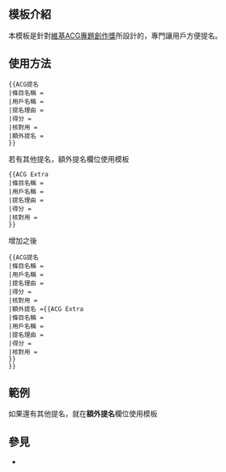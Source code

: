 <IncludeOnly><!-- 在這裡加入模板的保護標識 --></IncludeOnly>
<!-- 在本行下編輯模板說明 -->
== 模板介紹 ==
本模板是針對[[維基百科:ACG專題/維基ACG專題創作獎|維基ACG專題創作獎]]所設計的，專門讓用戶方便提名。

== 使用方法 ==
<pre>
{{ACG提名
|條目名稱 =
|用戶名稱 =
|提名理由 =
|得分 =
|核對用 =
|額外提名 =
}}
</pre>
若有其他提名，額外提名欄位使用{{tl|ACG Extra}}模板
<pre>
{{ACG Extra
|條目名稱 =
|用戶名稱 =
|提名理由 =
|得分 =
|核對用 =
}}
</pre>
增加之後
<pre>
{{ACG提名
|條目名稱 =
|用戶名稱 =
|提名理由 =
|得分 =
|核對用 =
|額外提名 ={{ACG Extra
|條目名稱 =
|用戶名稱 =
|提名理由 =
|得分 =
|核對用 =
}}
}}
</pre>

== 範例 ==
{{ACG提名
|條目名稱 = 電影夢工廠
|用戶名稱 = onlymyself65536
|提名理由 = 新條目7,543位元組
|得分 = 3
|核對用 = {{done}}，列出優秀參考資料，加'''4'''分。--[[User:Cp111|Cp111]] ([[User talk:Cp111|留言]]) 2011年7月19日 (二) 19:47 (UTC)
|額外提名 =
}}
如果還有其他提名，就在'''額外提名'''欄位使用{{tl|ACG Extra}}模板
{{ACG提名
|條目名稱 = 電影夢工廠
|用戶名稱 = onlymyself65536
|提名理由 = 新條目7,543位元組
|得分 = 3
|核對用 = {{done}}，列出優秀參考資料，加'''4'''分。--[[User:Cp111|Cp111]] ([[User talk:Cp111|留言]]) 2011年7月19日 (二) 19:47 (UTC)
|額外提名 = {{ACG Extra
|條目名稱 = 曙光特攻
|用戶名稱 = onlymyself65536
|提名理由 = 新條目6,805位元組
|得分 = 3
|核對用 = {{done}}，列出優秀參考資料，加'''4'''分。--[[User:Cp111|Cp111]] ([[User talk:Cp111|留言]]) 2011年7月19日 (二) 20:02 (UTC)
}}
}}

== 參見 ==
*{{tl|ACG Extra}}

<IncludeOnly>
<!-- 本行下加入模板的分類 -->

<!-- 本行下加入模板的跨語言鏈接 -->

</IncludeOnly>
